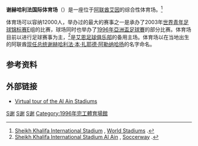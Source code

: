 {{About|一座阿联酋的体育场|[[卡塔尔|卡塔尔]]的体育场|哈利法国际体育场|}}
{{Infobox Stadium 
| stadium_name = 谢赫哈利法国际体育场
| image = 
| caption = 
| location = [[阿联酋|阿联酋]]、[[艾因|艾因]]
| broke_ground =
| opened = 1996年
| renovated = 
| closed =
| demolished = 
| owner = [[艾恩足球俱乐部|艾恩足球俱乐部]]
| operator = 
| surface = 草皮
| construction_cost = 
| architect =
| former_names =
| dimensions          = 
| tenants      = [[阿联酋国家足球队|阿联酋国家足球队]] <br /> [[1996年亞洲盃足球賽|1996年亞洲盃足球賽]] <br /> 2003年[[世界青年足球锦标赛|世界青年足球锦标赛]]
| seating_capacity = 12,000<ref name = a>{{cite web|last=|first=|url=http://www.soccerway.com/venues/united-arab-emirates/sheikh-khalifa-international-stadium/|title=Sheikh Khalifa International Stadium|publisher=Soccerway|date=30 December 2010|accessdate=30 December 2010|archive-date=2011-07-09|archive-url=https://web.archive.org/web/20110709042153/http://www.soccerway.com/venues/united-arab-emirates/sheikh-khalifa-international-stadium/|dead-url=no}}</ref> | title = Capacity | publisher = Worldstadia}}

'''谢赫哈利法国际体育场'''（{{lang-ar|ستاد الشيخ خليفة الدولي}}）是一座位于[[阿联酋|阿联酋]][[艾因|艾因]]的综合性体育场。<ref>[http://www.worldstadiums.com/stadium_pictures/middle_east/uae/al_ayn_stadium.shtml Sheikh Khalifa International Stadium] {{Wayback|url=http://www.worldstadiums.com/stadium_pictures/middle_east/uae/al_ayn_stadium.shtml |date=20171221102520 }}, [http://www.worldstadiums.com/ World Stadiums] {{Wayback|url=http://www.worldstadiums.com/ |date=20060316095418 }}.</ref>

体育场可以容纳12000人，举办过的最大的赛事之一是承办了2003年[[世界青年足球锦标赛|世界青年足球锦标赛]]E组的比赛，球场同时也举办了[[1996年亞洲盃足球賽|1996年亞洲盃足球賽]]的部分比赛。体育场目前以进行足球赛事为主，<ref>[http://www.soccerway.com/venues/united-arab-emirates/sheikh-khalifa-international-stadium/ Sheikh Khalifa International Stadium Al Ain] {{Wayback|url=http://www.soccerway.com/venues/united-arab-emirates/sheikh-khalifa-international-stadium/ |date=20110709042153 }}, [http://www.soccerway.com/ Soccerway] {{Wayback|url=http://www.soccerway.com/ |date=20110718035234 }}.</ref>是[[艾恩足球俱乐部|艾恩足球俱乐部]]的备用主场。体育场以在当地出生的阿联酋[[阿拉伯联合酋长国总统|现任总统]][[谢赫_(称号)|谢赫]][[哈利法·本·扎耶德·阿勒纳哈扬|哈利法·本·扎耶德·阿勒纳哈扬]]的名字命名。

== 参考资料 ==
{{reflist}}

== 外部链接 ==
* [http://www.alainclub.com/English/theclub/Tour.asp Virtual tour of the Al Ain Stadiums]{{Wayback|url=http://www.alainclub.com/English/theclub/Tour.asp |date=20110903145000 }}

{{coord|24.207291|55.766333|display=title|format=dms|type:landmark_scale:3000}}

[[Category:阿联酋体育场|S谢]]
[[Category:阿联酋体育|S谢]]
[[Category:阿拉伯聯合大公國建築物|S谢]]
[[Category:1996年完工體育場館|Category:1996年完工體育場館]]